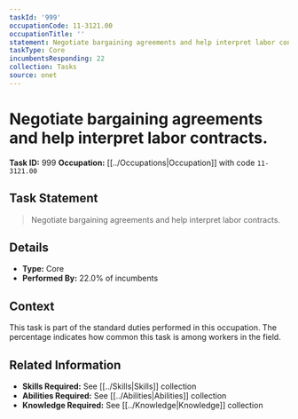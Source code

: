 ```yaml
---
taskId: '999'
occupationCode: 11-3121.00
occupationTitle: ''
statement: Negotiate bargaining agreements and help interpret labor contracts.
taskType: Core
incumbentsResponding: 22
collection: Tasks
source: onet
---
```

# Negotiate bargaining agreements and help interpret labor contracts.

**Task ID:** 999
**Occupation:** [[../Occupations|Occupation]] with code `11-3121.00`

## Task Statement

> Negotiate bargaining agreements and help interpret labor contracts.

## Details

- **Type:** Core
- **Performed By:** 22.0% of incumbents

## Context

This task is part of the standard duties performed in this occupation. The percentage indicates how common this task is among workers in the field.

## Related Information

- **Skills Required:** See [[../Skills|Skills]] collection
- **Abilities Required:** See [[../Abilities|Abilities]] collection
- **Knowledge Required:** See [[../Knowledge|Knowledge]] collection
